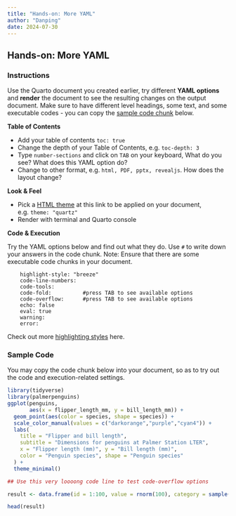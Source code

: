 ```yaml
---
title: "Hands-on: More YAML"
author: "Danping"
date: 2024-07-30
---
```


## Hands-on: More YAML

### Instructions

Use the Quarto document you created earlier, try different **YAML options** and **render** the document to see the resulting changes on the output document. Make sure to have different level headings, some text, and some executable codes - you can copy the [sample code chunk](#sample-code) below.

**Table of Contents**

-   Add your table of contents `toc: true`
-   Change the depth of your Table of Contents, e.g. `toc-depth: 3`
-   Type `number-sections` and click on `TAB` on your keyboard, What do you see? What does this YAML option do?
-   Change to other format, e.g. `html, PDF, pptx, revealjs`. How does the layout change?

**Look & Feel**

-   Pick a [HTML theme](https://quarto.org/docs/output-formats/html-themes.html) at this link to be applied on your document, e.g. `theme: "quartz"`
-   Render with terminal and Quarto console

**Code & Execution**

Try the YAML options below and find out what they do. Use `#` to write down your answers in the code chunk. Note: Ensure that there are some executable code chunks in your document.

```         
    highlight-style: "breeze"
    code-line-numbers: 
    code-tools: 
    code-fold:          #press TAB to see available options
    code-overflow:      #press TAB to see available options
    echo: false 
    eval: true
    warning:
    error:
```

Check out more [highlighting styles](https://quarto.org/docs/output-formats/html-code.html#highlighting) here.

### Sample Code {#sample-code}

You may copy the code chunk below into your document, so as to try out the code and execution-related settings.

```r
library(tidyverse)
library(palmerpenguins)
ggplot(penguins, 
       aes(x = flipper_length_mm, y = bill_length_mm)) +
  geom_point(aes(color = species, shape = species)) +
  scale_color_manual(values = c("darkorange","purple","cyan4")) +
  labs(
    title = "Flipper and bill length",
    subtitle = "Dimensions for penguins at Palmer Station LTER",
    x = "Flipper length (mm)", y = "Bill length (mm)",
    color = "Penguin species", shape = "Penguin species"
  ) +
  theme_minimal()
```

```r
## Use this very loooong code line to test code-overflow options

result <- data.frame(id = 1:100, value = rnorm(100), category = sample(c("A", "B", "C"), 100, replace = TRUE), subcategory = sample(c("X", "Y", "Z"), 100, replace = TRUE), date = seq.Date(from = as.Date("2023-01-01"), by = "day", length.out = 100))

head(result)
```
